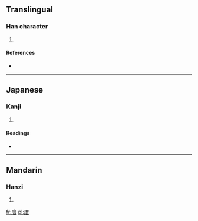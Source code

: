 ==Translingual==

===Han character===
{{Han char|rn=53|rad=广|as=08|sn=11|four=0026<sub>1</sub>|canj=戈廿日 (ITA)}}

# {{defn|Han|sort=广08}}

====References====
* {{Han ref|kx=0347.140|dkj=09367|hdz=20886.120|uh=5EB4|ud=24244|bh=D548|bd=54600}}

----

==Japanese==

===Kanji===
{{ja-kanji|grade=|rs=广08}}

# {{defn|Japanese|sort=广08}}

====Readings====
* {{ja-readings|on=[[せき]] (seki), [[じゃく]] (jaku), [[しゃく]] (shaku)|kun=}}

----

==Mandarin==

===Hanzi===
{{cmn-hanzi|pin=[[jí]] ([[ji2]]), [[yóng]] ([[yong2]])|wg=chi<sup>2</sup>, yung<sup>2</sup>}}

# {{defn|Mandarin|sort=广08}}

[[fr:庴]]
[[pl:庴]]